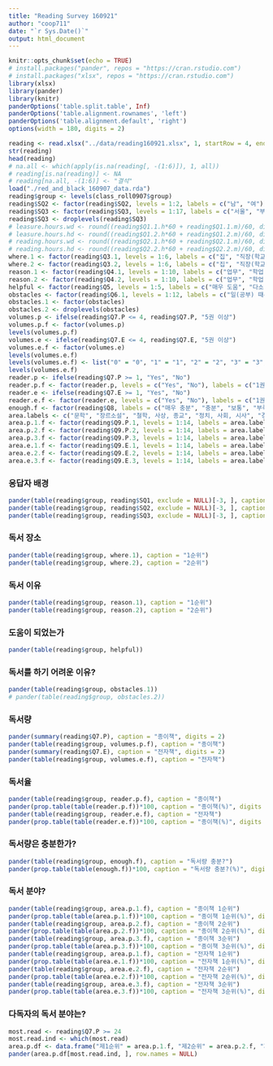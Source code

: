 ```yaml
---
title: "Reading Survey 160921"
author: "coop711"
date: "`r Sys.Date()`"
output: html_document
---
```


```r
knitr::opts_chunk$set(echo = TRUE)
# install.packages("pander", repos = "https://cran.rstudio.com")
# install.packages("xlsx", repos = "https://cran.rstudio.com")
library(xlsx)
library(pander)
library(knitr)
panderOptions('table.split.table', Inf)
panderOptions('table.alignment.rownames', 'left')
panderOptions('table.alignment.default', 'right')
options(width = 180, digits = 2)
```

<!--### Data-->

```r
reading <- read.xlsx("../data/reading160921.xlsx", 1, startRow = 4, endRow = 104, colIndex = c(3:7, 9:32), colClasses = c(rep("character", 6), "numeric", rep("character", 2), rep("numeric", 4), rep("character", 7), rep("numeric", 2), rep("character", 7)), header = TRUE, stringsAsFactors = FALSE)
str(reading)
head(reading)
# na.all <- which(apply(is.na(reading[, -(1:6)]), 1, all))
# reading[is.na(reading)] <- NA
# reading[na.all, -(1:6)] <- "결석"
load("./red_and_black_160907_data.rda")
reading$group <- levels(class_roll0907$group)
reading$SQ2 <- factor(reading$SQ2, levels = 1:2, labels = c("남", "여"))
reading$SQ3 <- factor(reading$SQ3, levels = 1:17, labels = c("서울", "부산", "대구", "인천", "광주", "대전", "울산", "경기", "강원", "충북", "충남", "전북", "전남", "경북", "경남", "제주", "세종"))
reading$SQ3 <- droplevels(reading$SQ3)
# leasure.hours.wd <- round((reading$Q1.1.h*60 + reading$Q1.1.m)/60, digits = 2)
# leasure.hours.hd <- round((reading$Q1.2.h*60 + reading$Q1.2.m)/60, digits = 2)
# reading.hours.wd <- round((reading$Q2.1.h*60 + reading$Q2.1.m)/60, digits = 2)
# reading.hours.hd <- round((reading$Q2.2.h*60 + reading$Q2.2.m)/60, digits = 2)
where.1 <- factor(reading$Q3.1, levels = 1:6, labels = c("집", "직장(학교)", "출퇴근(통학)중", "도서관", "장소불문", "기타"))
where.2 <- factor(reading$Q3.2, levels = 1:6, labels = c("집", "직장(학교)", "출퇴근(통학)중", "도서관", "장소불문", "기타"))
reason.1 <- factor(reading$Q4.1, levels = 1:10, labels = c("업무", "학업, 취업", "교양, 인격", "지식, 정보", "즐거운 습관", "대화", "시간보내기", "위로와 평안", "실생활도움", "기타"))
reason.2 <- factor(reading$Q4.2, levels = 1:10, labels = c("업무", "학업, 취업", "교양, 인격", "지식, 정보", "즐거운 습관", "대화", "시간보내기", "위로와 평안", "실생활도움", "기타"))
helpful <- factor(reading$Q5, levels = 1:5, labels = c("매우 도움", "다소 도움", "보통", "별 도움 안됨", "매우 도움 안됨"))
obstacles <- factor(reading$Q6.1, levels = 1:12, labels = c("일(공부) 때문", "싫고 습관화 안됨", "다른 여가활동", "몸 불편", "책 고르기 난감", "읽을 만한 책 없음", "장소 없음", "경제적 여유 없음", "독해 난감", "필요성 못 느낌", "마음의 여유 없음", "기타"))
obstacles.1 <- factor(obstacles)
obstacles.2 <- droplevels(obstacles)
volumes.p <- ifelse(reading$Q7.P <= 4, reading$Q7.P, "5권 이상")
volumes.p.f <- factor(volumes.p)
levels(volumes.p.f)
volumes.e <- ifelse(reading$Q7.E <= 4, reading$Q7.E, "5권 이상")
volumes.e.f <- factor(volumes.e)
levels(volumes.e.f)
levels(volumes.e.f) <- list("0" = "0", "1" = "1", "2" = "2", "3" = "3", "4" = "4", "5권 이상" = "5권 이상")
levels(volumes.e.f)
reader.p <- ifelse(reading$Q7.P >= 1, "Yes", "No")
reader.p.f <- factor(reader.p, levels = c("Yes", "No"), labels = c("1권 이상 읽는다", "1권도 읽지 않는다"))
reader.e <- ifelse(reading$Q7.E >= 1, "Yes", "No")
reader.e.f <- factor(reader.e, levels = c("Yes", "No"), labels = c("1권 이상 읽는다", "1권도 읽지 않는다"))
enough.f <- factor(reading$Q8, labels = c("매우 충분", "충분", "보통", "부족", "매우 부족"))
area.labels <- c("문학", "장르소설", "철학, 사상, 종교", "정치, 사회, 시사", "경제, 경영", "역사, 지리", "예술, 문화", "과학, 기술", "가정, 육아, 요리", "어학, 컴퓨터", "취미, 오락, 여행, 건강", "재테크, 부동산", "자기계발서", "기타")
area.p.1.f <- factor(reading$Q9.P.1, levels = 1:14, labels = area.labels)
area.p.2.f <- factor(reading$Q9.P.2, levels = 1:14, labels = area.labels)
area.p.3.f <- factor(reading$Q9.P.3, levels = 1:14, labels = area.labels)
area.e.1.f <- factor(reading$Q9.E.1, levels = 1:14, labels = area.labels)
area.e.2.f <- factor(reading$Q9.E.2, levels = 1:14, labels = area.labels)
area.e.3.f <- factor(reading$Q9.E.3, levels = 1:14, labels = area.labels)
```

### 응답자 배경

```r
pander(table(reading$group, reading$SQ1, exclude = NULL)[-3, ], caption = "나이")
pander(table(reading$group, reading$SQ2, exclude = NULL)[-3, ], caption = "성별")
pander(table(reading$group, reading$SQ3, exclude = NULL)[-3, ], caption = "지역")
```

<!--### Leasure Hours per Day

#### Work Days

```r
# pander(tapply(leasure.hours.wd, reading$group, summary), digits = 2)
# pander(summary(leasure.hours.wd), digits = 2, caption = "Overall")
```

#### Holidays

```r
# pander(tapply(leasure.hours.hd, reading$group, summary), digits = 2)
# pander(summary(leasure.hours.hd), digits = 2, caption = "Overall")
```

### Reading Hours per Day

#### Work Days

```r
# pander(tapply(reading.hours.wd, reading$group, summary), digits = 2)
# pander(summary(reading.hours.wd), digits = 2, caption = "Overall")
```

#### Holidays

```r
# pander(tapply(reading.hours.hd, reading$group, summary), digits = 2)
# pander(summary(reading.hours.hd), digits = 2, caption = "Overall")
```
-->

### 독서 장소

```r
pander(table(reading$group, where.1), caption = "1순위")
pander(table(reading$group, where.2), caption = "2순위")
```

### 독서 이유

```r
pander(table(reading$group, reason.1), caption = "1순위")
pander(table(reading$group, reason.2), caption = "2순위")
```

### 도움이 되었는가

```r
pander(table(reading$group, helpful))
```

### 독서를 하기 어려운 이유?

```r
pander(table(reading$group, obstacles.1))
# pander(table(reading$group, obstacles.2))
```

### 독서량

```r
pander(summary(reading$Q7.P), caption = "종이책", digits = 2)
pander(table(reading$group, volumes.p.f), caption = "종이책")
pander(summary(reading$Q7.E), caption = "전자책", digits = 2)
pander(table(reading$group, volumes.e.f), caption = "전자책")
```

### 독서율

```r
pander(table(reading$group, reader.p.f), caption = "종이책")
pander(prop.table(table(reader.p.f))*100, caption = "종이책(%)", digits = 2)
pander(table(reading$group, reader.e.f), caption = "전자책")
pander(prop.table(table(reader.e.f))*100, caption = "종이책(%)", digits = 2)
```

### 독서량은 충분한가?

```r
pander(table(reading$group, enough.f), caption = "독서량 충분?")
pander(prop.table(table(enough.f))*100, caption = "독서량 충분?(%)", digits = 2)
```

### 독서 분야?

```r
pander(table(reading$group, area.p.1.f), caption = "종이책 1순위")
pander(prop.table(table(area.p.1.f))*100, caption = "종이책 1순위(%)", digits = 2)
pander(table(reading$group, area.p.2.f), caption = "종이책 2순위")
pander(prop.table(table(area.p.2.f))*100, caption = "종이책 2순위(%)", digits = 2)
pander(table(reading$group, area.p.3.f), caption = "종이책 3순위")
pander(prop.table(table(area.p.3.f))*100, caption = "종이책 3순위(%)", digits = 2)
pander(table(reading$group, area.p.1.f), caption = "전자책 1순위")
pander(prop.table(table(area.e.1.f))*100, caption = "전자책 1순위(%)", digits = 2)
pander(table(reading$group, area.e.2.f), caption = "전자책 2순위")
pander(prop.table(table(area.e.2.f))*100, caption = "전자책 2순위(%)", digits = 2)
pander(table(reading$group, area.e.3.f), caption = "전자책 3순위")
pander(prop.table(table(area.e.3.f))*100, caption = "전자책 3순위(%)", digits = 2)
```

### 다독자의 독서 분야는?

```r
most.read <- reading$Q7.P >= 24 
most.read.ind <- which(most.read)
area.p.df <- data.frame("제1순위" = area.p.1.f, "제2순위" = area.p.2.f, "제3순위" = area.p.3.f)
pander(area.p.df[most.read.ind, ], row.names = NULL)
```
